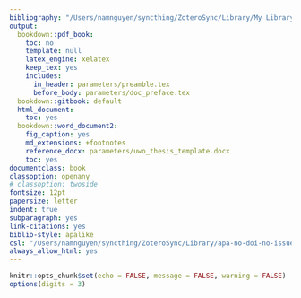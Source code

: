 ```yaml
--- 
bibliography: "/Users/namnguyen/syncthing/ZoteroSync/Library/My Library.bib"
output:
  bookdown::pdf_book:
    toc: no
    template: null
    latex_engine: xelatex
    keep_tex: yes
    includes:
      in_header: parameters/preamble.tex
      before_body: parameters/doc_preface.tex
  bookdown::gitbook: default
  html_document:
    toc: yes
  bookdown::word_document2:
    fig_caption: yes
    md_extensions: +footnotes
    reference_docx: parameters/uwo_thesis_template.docx
    toc: yes
documentclass: book
classoption: openany
# classoption: twoside
fontsize: 12pt
papersize: letter
indent: true
subparagraph: yes
link-citations: yes
biblio-style: apalike
csl: "/Users/namnguyen/syncthing/ZoteroSync/Library/apa-no-doi-no-issue.csl"
always_allow_html: yes
---
```

```r
knitr::opts_chunk$set(echo = FALSE, message = FALSE, warning = FALSE)
options(digits = 3)
```



